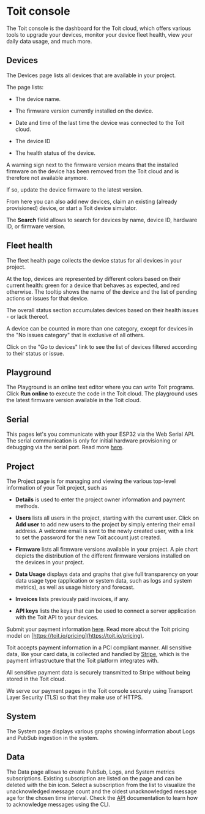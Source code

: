 # Toit console

The Toit console is the dashboard for the Toit cloud, which offers various tools to upgrade your devices, monitor your device fleet health, view your daily data usage, and much more. 
## Devices

The Devices page lists all devices that are available in your project.

The page lists:

- The device name.

- The firmware version currently installed on the device.

- Date and time of the last time the device was connected to the Toit cloud.

- The device ID

- The health status of the device.

<Note>

A warning sign next to the firmware version means that the installed firmware on the device has been removed from the Toit cloud and is therefore not available anymore.

If so, update the device firmware to the latest version.

</Note>

From here you can also add new devices, claim an existing (already provisioned) device, or start a Toit device simulator.

The **Search** field allows to search for devices by name, device ID, hardware ID, or firmware version.

## Fleet health

The fleet health page collects the device status for all devices in your project.

At the top, devices are represented by different colors based on their current health: green for a device that behaves as expected, and red otherwise.
The tooltip shows the name of the device and the list of pending actions or issues for that device.

The overall status section accumulates devices based on their health issues - or lack thereof.

<Note>

A device can be counted in more than one category, except for devices in the
"No issues category" that is exclusive of all others.

</Note>

Click on the "Go to devices" link to see the list of devices filtered according to their status or issue.

## Playground

The Playground is an online text editor where you can write Toit programs. Click **Run online** to execute the code in the Toit cloud.
The playground uses the latest firmware version available in the Toit cloud.

## Serial

This pages let's you communicate with your ESP32 via the Web Serial API. The serial communication is only for initial hardware provisioning or
debugging via the serial port. Read more [here](./webserial).

## Project

The Project page is for managing and viewing the various top-level information of your Toit project, such as

- **Details** is used to enter the project owner information and payment methods.

- **Users** lists all users in the project, starting with the current user. Click on **Add user** to add new users to the project by simply entering their email address. A welcome email is sent to the newly created user, with a link to set the password for the new Toit account just created.

- **Firmware** lists all firmware versions available in your project. A pie chart depicts the distribution of the different firmware versions installed on the devices in your project.

- **Data Usage** displays data and graphs that give full transparency on your data usage type (application or system data, such as logs and system metrics), as well as usage history and forecast.

- **Invoices** lists previously paid invoices, if any.

- **API keys** lists the keys that can be used to connect a server application with the Toit API to your devices.

<Note title="Payment and PCI compliance">

Submit your payment information [here](https://console.toit.io/project/details). Read more about the Toit pricing model on [https://toit.io/pricing](https://toit.io/pricing).

Toit accepts payment information in a PCI compliant manner. All sensitive data, like your card data, is collected and handled by [Stripe](https://stripe.com/), which is the payment infrastructure that the Toit platform integrates with.

All sensitive payment data is securely transmitted to Stripe without being stored in the Toit cloud.

We serve our payment pages in the Toit console securely using Transport Layer Security (TLS) so that they make use of HTTPS.

</Note>

## System

The System page displays various graphs showing information about Logs and PubSub ingestion in the system.

## Data

The Data page allows to create PubSub, Logs, and System metrics subscriptions. Existing subscription are listed on the page and can be deleted with the bin icon.
Select a subscription from the list to visualize the unacknowledged message count and the oldest unacknowledged message age for the chosen time interval.
Check the [API](../../../apis) documentation to learn how to acknowledge messages using the CLI.
